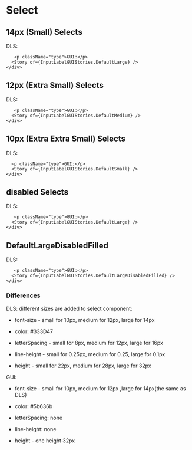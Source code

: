 <style>
  {`
    .flex {
      display: flex;
      align-items: center;
      gap: 16px;
      margin-top:10px
    }
     .type {
      min-width: 40px;
    }
 `}
</style>



<Meta title="Select Overview" />

# Select

## 14px (Small) Selects

<Canvas>
  <div>
    <div className="flex">
      <p className="type">DLS:</p>
      <Story of={InputLabelStories.DefaultLarge} />

       <p className="type">GUI:</p>
      <Story of={InputLabelGUIStories.DefaultLarge} />
    </div>

  </div>
</Canvas>

## 12px (Extra Small) Selects

<Canvas>
  <div>
    <div className="flex">
      <p className="type">DLS:</p>
      <Story of={InputLabelStories.DefaultMedium} />

       <p className="type">GUI:</p>
      <Story of={InputLabelGUIStories.DefaultMedium} />
    </div>

  </div>
</Canvas>

## 10px (Extra Extra Small) Selects

<Canvas>
  <div>
    <div className="flex">
      <p className="type">DLS:</p>
      <Story of={InputLabelStories.DefaultSmall} />

      <p className="type">GUI:</p>
      <Story of={InputLabelGUIStories.DefaultSmall} />
    </div>

  </div>
</Canvas>

## disabled Selects

<Canvas>
  <div>
    <div className="flex">
      <p className="type">DLS:</p>
      <Story of={InputLabelStories.DefaultLargeDisabled} />

       <p className="type">GUI:</p>
      <Story of={InputLabelGUIStories.DefaultLarge} />
    </div>

  </div>
</Canvas>

## DefaultLargeDisabledFilled

<Canvas>
  <div>
    <div className="flex">
      <p className="type">DLS:</p>
      <Story of={InputLabelStories.DefaultLargeDisabledFilled} />

       <p className="type">GUI:</p>
      <Story of={InputLabelGUIStories.DefaultLargeDisabledFilled} />
    </div>

  </div>
</Canvas>

### Differences

DLS: different sizes are added to select component:

- font-size - small for 10px, medium for 12px, large for 14px

- color: #333D47

- letterSpacing - small for 8px, medium for 12px, large for 16px

- line-height - small for 0.25px, medium for 0.25, large for 0.1px

- height - small for 22px, medium for 28px, large for 32px

GUI:

- font-size - small for 10px, medium for 12px ,large for 14px(the same as DLS)

- color: #5b636b

- letterSpacing: none

- line-height: none

- height - one height 32px
